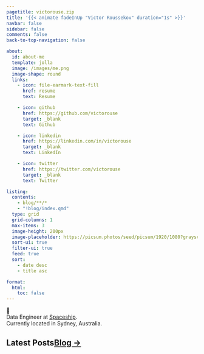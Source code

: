 ```yaml
---
pagetitle: victorouse.zip
title: '{{< animate fadeInUp "Victor Roussekov" duration="1s" >}}'
navbar: false
sidebar: false
comments: false
back-to-top-navigation: false

about:
  id: about-me
  template: jolla
  image: /images/me.png
  image-shape: round
  links:
    - icon: file-earmark-text-fill
      href: resume
      text: Resume

    - icon: github
      href: https://github.com/victorouse
      target: _blank
      text: Github

    - icon: linkedin
      href: https://linkedin.com/in/victorouse
      target: _blank
      text: LinkedIn

    - icon: twitter
      href: https://twitter.com/victorouse
      target: _blank
      text: Twitter

listing:
  contents:
    - blog/**/*
    - "!blog/index.qmd"
  type: grid
  grid-columns: 1
  max-items: 3
  image-height: 200px
  image-placeholder: https://picsum.photos/seed/picsum/1920/1080?grayscale
  sort-ui: true
  filter-ui: true
  feed: true
  sort:
    - date desc
    - title asc

format:
  html:
    toc: false
---
```


::: {#about-me .text-center}

👋
<br>
Data Engineer at [Spaceship](https://www.spaceship.com.au).
<br>Currently located in Sydney, Australia.

:::

:::::{.grid}

::::{.g-col-12}

## Latest Posts[[Blog →](./blog)]{.float-right .no-underline .text-black}

:::{#landing-posts}
:::

::::

:::::
